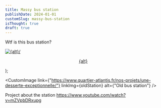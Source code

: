 ```yaml
---
title: Massy bus station
publishDate: 2024-01-01
customSlug: massy-bus-station
isThought: true
draft: true
---
```



Wtf is this bus station?




  <a href={link} title={alt} style="text-align: center">
    <Image src={oldStation} alt={alt}/>
    <p>{alt}</p>
  </a>
);

<CustomImage link={"https://www.quartier-atlantis.fr/nos-projets/une-desserte-exceptionnelle/"} linkImg={oldStation} alt={"Old bus station"} />


Project about the station https://www.youtube.com/watch?v=mZVpbDRxupg
